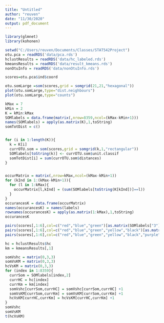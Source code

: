```yaml
---
title: "Untitled"
author: "reuven"
date: "11/30/2020"
output: pdf_document
---
```




```r
library(glmnet)
library(kohonen)

setwd("C:/Users/reuven/Documents/Classes/STAT542Project")
otu.pca = readRDS('data/pca.rds')
hclustResults = readRDS('data/hc_labeled.rds')
kmeansResults = readRDS('data/result_kmeans.rds')
nonOtuInfo = readRDS('data/nonOtuInfo.rds')

scores=otu.pca$ind$coord

```

```r


otu.somLarge =som(scores,grid = somgrid(21,21,"hexagonal"))
plot(otu.somLarge,type="dist.neighbours")
plot(otu.somLarge,type="counts")
```


```r
kMax = 7
kMin = 2
K = kMin:kMax
SOMlabels = data.frame(matrix(,nrow=8359,ncol=(kMax-kMin+1)))
names(SOMlabels) = apply(as.matrix(K),1,toString)
somTotDist = c()


for (i in 1:length(K)){
  k = K[i]
  currOTU.som = som(scores,grid = somgrid(k,1,"rectangular"))
  SOMlabels[toString(k)] <- currOTU.som$unit.classif
  somTotDist[i] = sum(currOTU.som$distances)
}


occurMatrix = matrix(,nrow=kMax,ncol=(kMax-kMin+1))
for (kInd in 1:(kMax-kMin+1)){
  for (l in 1:kMax){
    occurMatrix[l,kInd] = (sum(SOMlabels[toString(K[kInd])]==l))
  }
}
occurancesK = data.frame(occurMatrix)
names(occurancesK) = names(labels)
rownames(occurancesK) = apply(as.matrix(1:kMax),1,toString)
occurancesK
```



```r
pairs(scores[,1:6],col=c("red","blue","green")[as.matrix(SOMlabels["3"])])
pairs(scores[,1:6],col=c("red","blue","green","yellow","black")[as.matrix(SOMlabels["5"])])
pairs(scores[,1:6],col=c("red","blue","green","yellow","black","purple","cyan")[as.matrix(SOMlabels["7"])])
```
```r

hc = hclustResults$hc
km = kmeansResults[,1]

somVshc = matrix(0,3,3)
somVsKM = matrix(0,3,3)
hcVsKM = matrix(0,3,3)
for (index in 1:8359){
  currSom = SOMlabels[index,2]
  currHC = hc[index]
  currKm = km[index]
  somVshc[currSom,currHC] = somVshc[currSom,currHC] +1
  somVsKM[currSom,currKm] = somVsKM[currSom,currKm] +1
  hcVsKM[currHC,currKm] = hcVsKM[currHC,currKm] +1
}
somVshc
somVsKM
t(hcVsKM)

```





